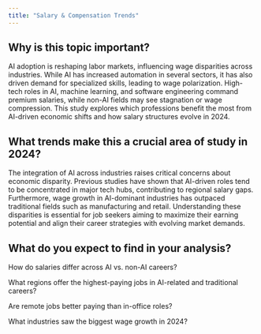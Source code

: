 ```yaml
---
title: "Salary & Compensation Trends"
---
```



## Why is this topic important?
AI adoption is reshaping labor markets, influencing wage disparities across industries. While AI has increased automation in several sectors, it has also driven demand for specialized skills, leading to wage polarization. High-tech roles in AI, machine learning, and software engineering command premium salaries, while non-AI fields may see stagnation or wage compression. This study explores which professions benefit the most from AI-driven economic shifts and how salary structures evolve in 2024.

## What trends make this a crucial area of study in 2024?
The integration of AI across industries raises critical concerns about economic disparity. Previous studies have shown that AI-driven roles tend to be concentrated in major tech hubs, contributing to regional salary gaps. Furthermore, wage growth in AI-dominant industries has outpaced traditional fields such as manufacturing and retail. Understanding these disparities is essential for job seekers aiming to maximize their earning potential and align their career strategies with evolving market demands.

## What do you expect to find in your analysis?
How do salaries differ across AI vs. non-AI careers?

What regions offer the highest-paying jobs in AI-related and traditional careers?

Are remote jobs better paying than in-office roles?

What industries saw the biggest wage growth in 2024?
